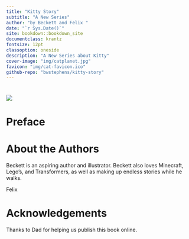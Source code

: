 ```yaml
--- 
title: "Kitty Story"
subtitle: "A New Series"
author: "by Beckett and Felix "
date: "`r Sys.Date()`"
site: bookdown::bookdown_site
documentclass: krantz
fontsize: 12pt
classoption: oneside
description: "A New Series about Kitty"
cover-image: "img/catplanet.jpg"
favicon: "img/cat-favicon.ico"
github-repo: "bwstephens/kitty-story"
---
```


# {-}

![](img/catplanet.jpg)

# Preface {-}


# About the Authors {-}

Beckett is an aspiring author and illustrator. Beckett also loves Minecraft, Lego's, and Transformers, as well as making up endless stories while he walks. 

Felix

# Acknowledgements {-}

Thanks to Dad for helping us publish this book online.